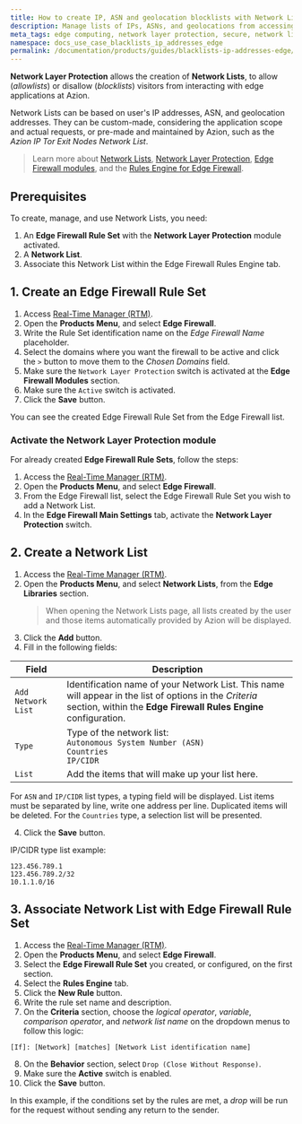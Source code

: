 ```yaml
---
title: How to create IP, ASN and geolocation blocklists with Network Lists
description: Manage lists of IPs, ASNs, and geolocations from accessing your applications at the edge with Network Lists.
meta_tags: edge computing, network layer protection, secure, network lists, network layer security
namespace: docs_use_case_blacklists_ip_addresses_edge
permalink: /documentation/products/guides/blacklists-ip-addresses-edge/
---
```


**Network Layer Protection** allows the creation of **Network Lists**, to allow (*allowlists*) or disallow (*blocklists*) visitors from interacting with edge applications at Azion. 

Network Lists can be based on user's IP addresses, ASN, and geolocation addresses. They can be custom-made, considering the application scope and actual requests, or pre-made and maintained by Azion, such as the *Azion IP Tor Exit Nodes Network List*.

> Learn more about [Network Lists](/en/documentation/products/edge-firewall/network-layer-protection/network-lists/), [Network Layer Protection](/en/documentation/products/edge-firewall/network-layer-protection/), [Edge Firewall modules](/en/documentation/products/edge-firewall/), and the [Rules Engine for Edge Firewall](/en/documentation/products/edge-firewall/rules-engine/).

## Prerequisites

To create, manage, and use Network Lists, you need:

1. An **Edge Firewall Rule Set** with the **Network Layer Protection** module activated.
2. A **Network List**.
3. Associate this Network List within the Edge Firewall Rules Engine tab.

## 1. Create an Edge Firewall Rule Set

1. Access [Real-Time Manager (RTM)](https://manager.azion.com).
2. Open the **Products Menu**, and select **Edge Firewall**.
3. Write the Rule Set identification name on the *Edge Firewall Name* placeholder.
4. Select the domains where you want the firewall to be active and click the `>` button to move them to the *Chosen Domains* field.
5. Make sure the `Network Layer Protection` switch is activated at the **Edge Firewall Modules** section.
6. Make sure the `Active` switch is activated.
7. Click the **Save** button.

You can see the created Edge Firewall Rule Set from the Edge Firewall list.

### Activate the Network Layer Protection module

For already created **Edge Firewall Rule Sets**, follow the steps:

1. Access the [Real-Time Manager (RTM)](https://manager.azion.com).
2. Open the **Products Menu**, and select **Edge Firewall**.
3. From the Edge Firewall list, select the Edge Firewall Rule Set you wish to add a Network List.
4. In the **Edge Firewall Main Settings** tab, activate the **Network Layer Protection** switch.

## 2. Create a Network List

1. Access the [Real-Time Manager (RTM)](https://manager.azion.com).
2. Open the **Products Menu**, and select **Network Lists**, from the **Edge Libraries** section.
    > When opening the Network Lists page, all lists created by the user and those items automatically provided by Azion will be displayed.
4. Click the **Add** button.
5. Fill in the following fields:

| Field              | Description                                                                                                                                                                |
|--------------------|----------------------------------------------------------------------------------------------------------------------------------------------------------------------------|
| `Add Network List` | Identification name of your Network List. This name will appear in the list of options in the *Criteria* section, within the **Edge Firewall Rules Engine** configuration. |
| `Type`             | Type of the network list: <br /> `Autonomous System Number (ASN)` <br /> `Countries` <br /> `IP/CIDR`                                                                      |
| `List`             | Add the items that will make up your list here.                                                                                                                            |

For `ASN` and `IP/CIDR` list types, a typing field will be displayed. List items must be separated by line, write one address per line. Duplicated items will be deleted. For the `Countries` type, a selection list will be presented.

4. Click the **Save** button.

IP/CIDR type list example:

```
123.456.789.1
123.456.789.2/32
10.1.1.0/16
```

## 3. Associate Network List with Edge Firewall Rule Set

1. Access the [Real-Time Manager (RTM)](https://manager.azion.com).
2. Open the **Products Menu**, and select **Edge Firewall**. 
3. Select the **Edge Firewall Rule Set** you created, or configured, on the first section.
4. Select the **Rules Engine** tab.
5. Click the **New Rule** button.
6. Write the rule set name and description.
7. On the **Criteria** section, choose the *logical operator*, *variable*, *comparison operator*, and *network list name* on the dropdown menus to follow this logic:

```
[If]: [Network] [matches] [Network List identification name]
```

8. On the **Behavior** section, select `Drop (Close Without Response)`.
9. Make sure the **Active** switch is enabled.
10. Click the **Save** button.

In this example, if the conditions set by the rules are met, a *drop* will be run for the request without sending any return to the sender.